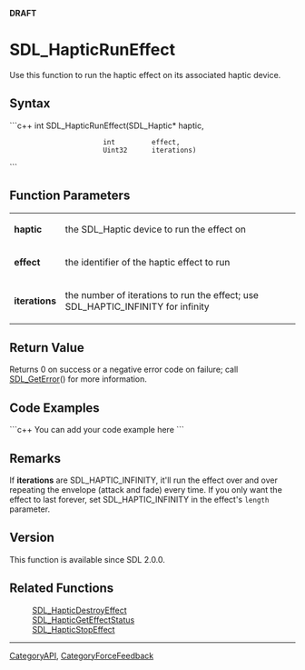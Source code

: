 <!-- pragma section-numbers off -->
<!-- pragma disable-camelcase -->
'''DRAFT'''

= SDL_HapticRunEffect =
Use this function to run the haptic effect on its associated haptic device.


== Syntax ==
```c++
int SDL_HapticRunEffect(SDL_Haptic* haptic,
                        int         effect,
                        Uint32      iterations)
```

== Function Parameters ==
{|
|'''haptic'''
|the SDL_Haptic device to run the effect on
|-
|'''effect'''
|the <!-- ID --> identifier of the haptic effect to run
|-
|'''iterations'''
|the number of iterations to run the effect; use SDL_HAPTIC_INFINITY for infinity <!-- ''-or-'' the number of times to repeat the effect; see [[#Remarks|Remarks]] for details --> 
|}

== Return Value ==
Returns 0 on success or a negative error code on failure; call [[SDL_GetError]]() for more information.

== Code Examples ==
```c++
You can add your code example here
```

== Remarks ==
If '''iterations''' are SDL_HAPTIC_INFINITY, it'll run the effect over and over repeating the envelope (attack and fade) every time. If you only want the effect to last forever, set SDL_HAPTIC_INFINITY in the effect's <code>length</code> parameter.

<!-- ''-or-'' -->

<!-- To repeat the effect over and over indefinitely, set '''iterations''' to SDL_HAPTIC_INFINITY.  (Repeats the envelope - attack and fade.)  To make one instance of the effect last indefinitely (so the effect does not fade), set the effect's <code>length</code> in its structure/union to SDL_HAPTIC_INFINITY instead. -->

<!-- <span style="color: green;">Is it important to say how to end an effect that has an SDL_HAPTIC_INFINITY setting or is it enough to list the destroy function below?</span> -->

== Version ==
This function is available since SDL 2.0.0.

== Related Functions ==
:[[SDL_HapticDestroyEffect]]
:[[SDL_HapticGetEffectStatus]]
:[[SDL_HapticStopEffect]]

----
[[CategoryAPI]], [[CategoryForceFeedback]]
